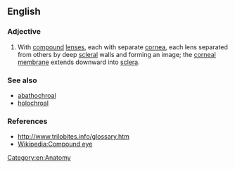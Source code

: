 ==English==

===Adjective===
{{en-adj|-}}

# {{lb|en|of eyes}} With [[compound]] [[lens]]es, each with separate [[cornea]], each lens separated from others by deep [[scleral]] walls and forming an image; the [[corneal membrane]] extends downward into [[sclera]].

===See also===
* [[abathochroal]]
* [[holochroal]]

===References===
* http://www.trilobites.info/glossary.htm
* [[Wikipedia:Compound eye]]

[[Category:en:Anatomy]]